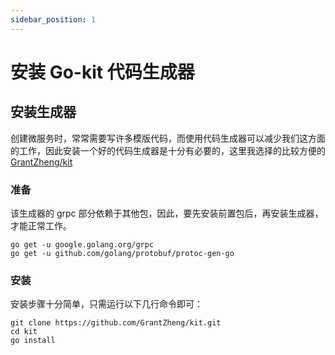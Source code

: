```yaml
---
sidebar_position: 1
---
```


# 安装 Go-kit 代码生成器

## 安装生成器

创建微服务时，常常需要写许多模版代码，而使用代码生成器可以减少我们这方面的工作，因此安装一个好的代码生成器是十分有必要的，这里我选择的比较方便的 [GrantZheng/kit](https://github.com/GrantZheng/kit)

### 准备

该生成器的 grpc 部分依赖于其他包，因此，要先安装前置包后，再安装生成器，才能正常工作。

```shell
go get -u google.golang.org/grpc
go get -u github.com/golang/protobuf/protoc-gen-go
```

### 安装

安装步骤十分简单，只需运行以下几行命令即可：

```shell
git clone https://github.com/GrantZheng/kit.git
cd kit
go install
```


